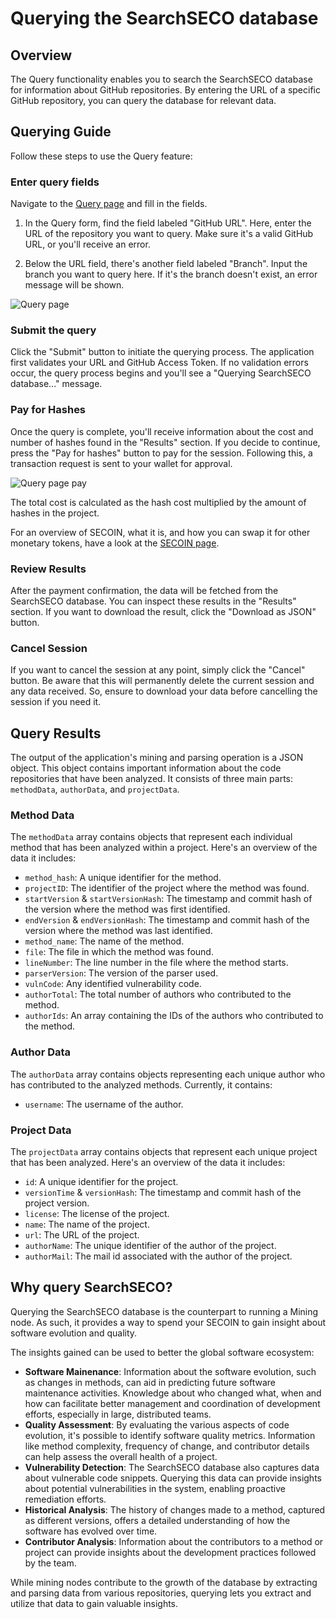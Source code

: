 
# Querying the SearchSECO database

## Overview

The Query functionality enables you to search the SearchSECO database for information
about GitHub repositories. By entering the URL of a specific GitHub repository,
you can query the database for relevant data.

## Querying Guide

Follow these steps to use the Query feature:

<Steps>

### Enter query fields

Navigate to the [Query page](https://dao.secureseco.org/query) and fill in the fields.

1. In the Query form, find the field labeled "GitHub URL". Here, enter the URL of the
   repository you want to query. Make sure it's a valid GitHub URL, or you'll receive an error.

2. Below the URL field, there's another field labeled "Branch". Input
   the branch you want to query here. If it's the branch doesn't exist, an error
   message will be shown.

![Query page](/img/query-page.png)

### Submit the query

Click the "Submit" button to initiate the querying process. The application first
validates your URL and GitHub Access Token. If no validation errors occur, the
query process begins and you'll see a "Querying SearchSECO database..." message.

### Pay for Hashes

Once the query is complete, you'll receive information about the cost and number
of hashes found in the "Results" section. If you decide to continue, press the "Pay for hashes"
button to pay for the session. Following this, a transaction request is sent to your wallet for approval.

![Query page pay](/img/query-page-pay.png)

The total cost is calculated as the hash cost multiplied by the amount of hashes in the project.

For an overview of SECOIN, what it is, and how you can swap it for other monetary tokens, have a look at the [SECOIN page](/secoin).

### Review Results

After the payment confirmation, the data will be fetched from the SearchSECO database.
You can inspect these results in the "Results" section. If you want to download the result,
click the "Download as JSON" button.

### Cancel Session

If you want to cancel the session at any point, simply click the "Cancel" button.
Be aware that this will permanently delete the current session and any data received.
So, ensure to download your data before cancelling the session if you need it.

</Steps>

## Query Results

The output of the application's mining and parsing operation is a JSON object. This object contains important information about the code repositories that have been analyzed. It consists of three main parts: `methodData`, `authorData`, and `projectData`.

### Method Data

The `methodData` array contains objects that represent each individual method that has been analyzed within a project. Here's an overview of the data it includes:

- `method_hash`: A unique identifier for the method.
- `projectID`: The identifier of the project where the method was found.
- `startVersion` & `startVersionHash`: The timestamp and commit hash of the version where the method was first identified.
- `endVersion` & `endVersionHash`: The timestamp and commit hash of the version where the method was last identified.
- `method_name`: The name of the method.
- `file`: The file in which the method was found.
- `lineNumber`: The line number in the file where the method starts.
- `parserVersion`: The version of the parser used.
- `vulnCode`: Any identified vulnerability code.
- `authorTotal`: The total number of authors who contributed to the method.
- `authorIds`: An array containing the IDs of the authors who contributed to the method.

### Author Data

The `authorData` array contains objects representing each unique author who has contributed to the analyzed methods. Currently, it contains:

- `username`: The username of the author.

### Project Data

The `projectData` array contains objects that represent each unique project that has been analyzed. Here's an overview of the data it includes:

- `id`: A unique identifier for the project.
- `versionTime` & `versionHash`: The timestamp and commit hash of the project version.
- `license`: The license of the project.
- `name`: The name of the project.
- `url`: The URL of the project.
- `authorName`: The unique identifier of the author of the project.
- `authorMail`: The mail id associated with the author of the project.

## Why query SearchSECO?

Querying the SearchSECO database is the counterpart to running a Mining node. As such,
it provides a way to spend your SECOIN to gain insight about software evolution and quality.

The insights gained can be used to better the global software ecosystem:

- **Software Mainenance**: Information about the software evolution, such as changes
  in methods, can aid in predicting future software maintenance activities. Knowledge
  about who changed what, when and how can facilitate better management and coordination
  of development efforts, especially in large, distributed teams.
- **Quality Assessment**: By evaluating the various aspects of code evolution, it's
  possible to identify software quality metrics. Information like method complexity,
  frequency of change, and contributor details can help assess the overall health of a project.
- **Vulnerability Detection**: The SearchSECO database also captures data about vulnerable code snippets.
  Querying this data can provide insights about potential vulnerabilities in the system,
  enabling proactive remediation efforts.
- **Historical Analysis**: The history of changes made to a method, captured as
  different versions, offers a detailed understanding of how the software has evolved
  over time.
- **Contributor Analysis**: Information about the contributors to a method or project
  can provide insights about the development practices followed by the team.

While mining nodes contribute to the growth of the database by extracting and parsing
data from various repositories, querying lets you extract and utilize that data to
gain valuable insights.
